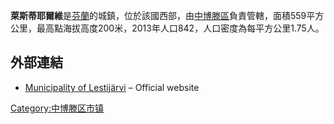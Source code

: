 '''萊斯蒂耶爾維'''是[[芬蘭|芬蘭]]的城鎮，位於該國西部，由[[中博滕區|中博滕區]]負責管轄，面積559平方公里，最高點海拔高度200米，2013年人口842，人口密度為每平方公里1.75人。

==外部連結==
* [http://www.lestijarvi.fi/ Municipality of Lestijärvi] {{Wayback|url=http://www.lestijarvi.fi/ |date=20130328072415 }} – Official website {{fi icon}}

{{Finland-geo-stub}}
[[Category:中博滕区市镇|Category:中博滕区市镇]]